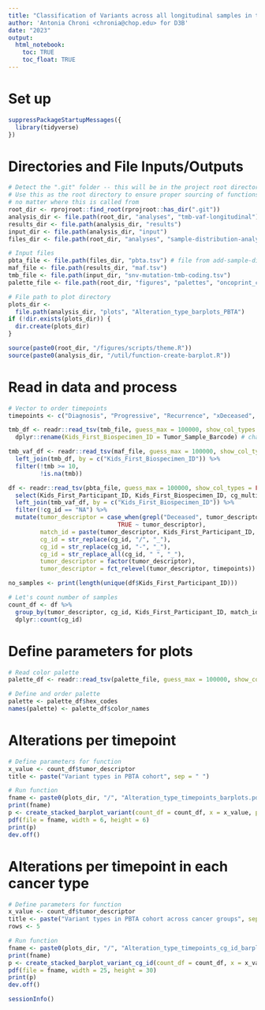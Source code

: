```yaml
---
title: "Classification of Variants across all longitudinal samples in the PBTA Cohort"
author: 'Antonia Chroni <chronia@chop.edu> for D3B'
date: "2023"
output:
  html_notebook:
    toc: TRUE
    toc_float: TRUE
---
```


# Set up
```r
suppressPackageStartupMessages({
  library(tidyverse)
})
```

# Directories and File Inputs/Outputs
```r
# Detect the ".git" folder -- this will be in the project root directory
# Use this as the root directory to ensure proper sourcing of functions 
# no matter where this is called from
root_dir <- rprojroot::find_root(rprojroot::has_dir(".git"))
analysis_dir <- file.path(root_dir, "analyses", "tmb-vaf-longitudinal")
results_dir <- file.path(analysis_dir, "results")
input_dir <- file.path(analysis_dir, "input")
files_dir <- file.path(root_dir, "analyses", "sample-distribution-analysis", "results")

# Input files
pbta_file <- file.path(files_dir, "pbta.tsv") # file from add-sample-distribution module
maf_file <- file.path(results_dir, "maf.tsv")
tmb_file <- file.path(input_dir, "snv-mutation-tmb-coding.tsv")
palette_file <- file.path(root_dir, "figures", "palettes", "oncoprint_color_palette.tsv")

# File path to plot directory
plots_dir <-
  file.path(analysis_dir, "plots", "Alteration_type_barplots_PBTA")
if (!dir.exists(plots_dir)) {
  dir.create(plots_dir)
}

source(paste0(root_dir, "/figures/scripts/theme.R"))
source(paste0(analysis_dir, "/util/function-create-barplot.R"))
```

# Read in data and process

```r
# Vector to order timepoints
timepoints <- c("Diagnosis", "Progressive", "Recurrence", "xDeceased", "Second Malignancy", "Unavailable")

tmb_df <- readr::read_tsv(tmb_file, guess_max = 100000, show_col_types = FALSE) %>% 
  dplyr::rename(Kids_First_Biospecimen_ID = Tumor_Sample_Barcode) # change name of the biospecimen to match the one from the histologies files

tmb_vaf_df <- readr::read_tsv(maf_file, guess_max = 100000, show_col_types = FALSE) %>%
  left_join(tmb_df, by = c("Kids_First_Biospecimen_ID")) %>% 
  filter(!tmb >= 10,
         !is.na(tmb)) 

df <- readr::read_tsv(pbta_file, guess_max = 100000, show_col_types = FALSE) %>% 
  select(Kids_First_Participant_ID, Kids_First_Biospecimen_ID, cg_multiple, cg_id, tumor_descriptor) %>% 
  left_join(tmb_vaf_df, by = c("Kids_First_Biospecimen_ID")) %>% 
  filter(!cg_id == "NA") %>% 
  mutate(tumor_descriptor = case_when(grepl("Deceased", tumor_descriptor) ~ "xDeceased",
                               TRUE ~ tumor_descriptor),
         match_id = paste(tumor_descriptor, Kids_First_Participant_ID, sep = "_"),
         cg_id = str_replace(cg_id, "/", "_"),
         cg_id = str_replace(cg_id, "-", "_"),
         cg_id = str_replace_all(cg_id, " ", "_"),
         tumor_descriptor = factor(tumor_descriptor),
         tumor_descriptor = fct_relevel(tumor_descriptor, timepoints))

no_samples <- print(length(unique(df$Kids_First_Participant_ID)))

# Let's count number of samples 
count_df <- df %>% 
  group_by(tumor_descriptor, cg_id, Kids_First_Participant_ID, match_id, Variant_Classification) %>% 
  dplyr::count(cg_id) 

``` 

# Define parameters for plots

```r
# Read color palette
palette_df <- readr::read_tsv(palette_file, guess_max = 100000, show_col_types = FALSE) 

# Define and order palette
palette <- palette_df$hex_codes
names(palette) <- palette_df$color_names
```

# Alterations per timepoint

```r
# Define parameters for function
x_value <- count_df$tumor_descriptor
title <- paste("Variant types in PBTA cohort", sep = " ")

# Run function
fname <- paste0(plots_dir, "/", "Alteration_type_timepoints_barplots.pdf")
print(fname)
p <- create_stacked_barplot_variant(count_df = count_df, x = x_value, palette = palette, title = title)
pdf(file = fname, width = 6, height = 6)
print(p)
dev.off()
```

# Alterations per timepoint in each cancer type

```r
# Define parameters for function
x_value <- count_df$tumor_descriptor
title <- paste("Variant types in PBTA cohort across cancer groups", sep = " ")
rows <- 5

# Run function
fname <- paste0(plots_dir, "/", "Alteration_type_timepoints_cg_id_barplots.pdf")
print(fname)
p <- create_stacked_barplot_variant_cg_id(count_df = count_df, x = x_value, palette = palette, title = title, rows = rows)
pdf(file = fname, width = 25, height = 30)
print(p)
dev.off()
```


```r
sessionInfo()
```
